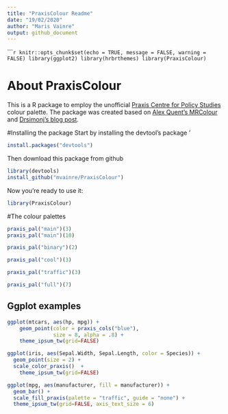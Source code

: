 ---
title: "PraxisColour Readme"
date: "19/02/2020"
author: "Maris Vainre"
output: github_document
---

``````{r setup, include=FALSE}
knitr::opts_chunk$set(echo = TRUE, message = FALSE, warning = FALSE)
library(ggplot2)
library(hrbrthemes)
library(PraxisColour)
```

# About PraxisColour

This is a R package to employ the unofficial [Praxis Centre for Policy Studies](http://www.praxis.ee/en/) colour palette. The package was created based on [Alex Quent's MRColour](https://github.com/JAQuent/MRColour) and [Drsimonj's blog post](https://drsimonj.svbtle.com/creating-corporate-colour-palettes-for-ggplot2).

#Installing the package
Start by installing the devtool's package '
```{r devtoolsInstall, eval=FALSE, message=FALSE, warning=FALSE, include=FALSE}
install.packages("devtools")
```

Then download this package from github
```{r GithubDL, message=FALSE, warning=FALSE}
library(devtools)
install_github("mvainre/PraxisColour")
```
Now you're ready to use it:
```{r Run, message=FALSE, warning=FALSE, include=TRUE}
library(PraxisColour)
```

#The colour palettes

```{r palettesMain, message=FALSE, warning=FALSE, include=TRUE}
praxis_pal("main")(3)
praxis_pal("main")(10)
```

```{r paletteBinary}
praxis_pal("binary")(2)
```
```{r paletteCool}
praxis_pal("cool")(3)
```

```{r paletteTraffic}
praxis_pal("traffic")(3)
```

```{r paletteFull}
praxis_pal("full")(7)
```

## Ggplot examples

```{r dots, warning=FALSE}
ggplot(mtcars, aes(hp, mpg)) +
    geom_point(color = praxis_cols("blue"),
               size = 8, alpha = .8) +
    theme_ipsum_tw(grid=FALSE)
```

```{r dots2, warning=FALSE}
ggplot(iris, aes(Sepal.Width, Sepal.Length, color = Species)) +
  geom_point(size = 2) +
  scale_color_praxis()  +
    theme_ipsum_tw(grid=FALSE)
```
``` {r bargradient, warning=FALSE}
ggplot(mpg, aes(manufacturer, fill = manufacturer)) +
  geom_bar() +
  scale_fill_praxis(palette = "traffic", guide = "none") +
  theme_ipsum_tw(grid=FALSE, axis_text_size = 6)
```
